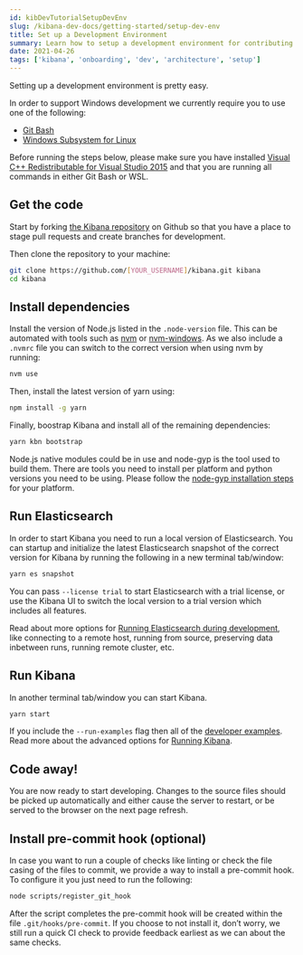 ```yaml
---
id: kibDevTutorialSetupDevEnv
slug: /kibana-dev-docs/getting-started/setup-dev-env
title: Set up a Development Environment
summary: Learn how to setup a development environment for contributing to the Kibana repository
date: 2021-04-26
tags: ['kibana', 'onboarding', 'dev', 'architecture', 'setup']
---
```


Setting up a development environment is pretty easy.

<DocCallOut title="A note about Windows">
  In order to support Windows development we currently require you to use one of the following:

- [Git Bash](https://git-scm.com/download/win)
- [Windows Subsystem for Linux](https://docs.microsoft.com/en-us/windows/wsl/about)

Before running the steps below, please make sure you have installed [Visual C++ Redistributable for Visual Studio 2015](https://www.microsoft.com/en-us/download/details.aspx?id=48145) and that you are running all commands in either Git Bash or WSL.

</DocCallOut>

## Get the code

Start by forking [the Kibana repository](https://github.com/elastic/kibana) on Github so that you have a place to stage pull requests and create branches for development.

Then clone the repository to your machine:

```sh
git clone https://github.com/[YOUR_USERNAME]/kibana.git kibana
cd kibana
```

## Install dependencies

Install the version of Node.js listed in the `.node-version` file. This can be automated with tools such as [nvm](https://github.com/creationix/nvm) or [nvm-windows](https://github.com/coreybutler/nvm-windows). As we also include a `.nvmrc` file you can switch to the correct version when using nvm by running:

```sh
nvm use
```

Then, install the latest version of yarn using:

```sh
npm install -g yarn
```

Finally, boostrap Kibana and install all of the remaining dependencies:

```sh
yarn kbn bootstrap
```

Node.js native modules could be in use and node-gyp is the tool used to build them. There are tools you need to install per platform and python versions you need to be using. Please follow the [node-gyp installation steps](https://github.com/nodejs/node-gyp#installation) for your platform.

## Run Elasticsearch

In order to start Kibana you need to run a local version of Elasticsearch. You can startup and initialize the latest Elasticsearch snapshot of the correct version for Kibana by running the following in a new terminal tab/window:

```sh
yarn es snapshot
```

You can pass `--license trial` to start Elasticsearch with a trial license, or use the Kibana UI to switch the local version to a trial version which includes all features.

Read about more options for [Running Elasticsearch during development](https://www.elastic.co/guide/en/kibana/current/running-elasticsearch.html), like connecting to a remote host, running from source, preserving data inbetween runs, running remote cluster, etc.

## Run Kibana

In another terminal tab/window you can start Kibana.

```sh
yarn start
```

If you include the `--run-examples` flag then all of the [developer examples](https://github.com/elastic/kibana/tree/{branch}/examples). Read more about the advanced options for [Running Kibana](https://www.elastic.co/guide/en/kibana/current/running-kibana-advanced.html).

## Code away!

You are now ready to start developing. Changes to the source files should be picked up automatically and either cause the server to restart, or be served to the browser on the next page refresh.

## Install pre-commit hook (optional)

In case you want to run a couple of checks like linting or check the file casing of the files to commit, we provide a way to install a pre-commit hook. To configure it you just need to run the following:

```sh
node scripts/register_git_hook
```

After the script completes the pre-commit hook will be created within the file `.git/hooks/pre-commit`. If you choose to not install it, don’t worry, we still run a quick CI check to provide feedback earliest as we can about the same checks.
